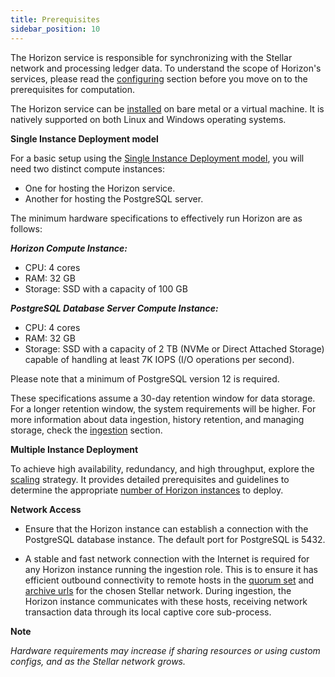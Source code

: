 ```yaml
---
title: Prerequisites
sidebar_position: 10
---
```


The Horizon service is responsible for synchronizing with the Stellar network and processing ledger data. To understand the scope of Horizon's services, please read the [configuring](./configuring.mdx) section before you move on to the prerequisites for computation.

The Horizon service can be [installed](./installing.mdx) on bare metal or a virtual machine. It is natively supported on both Linux and Windows operating systems.

**Single Instance Deployment model**

For a basic setup using the [Single Instance Deployment model](./configuring.mdx#single-instance-deployment), you will need two distinct compute instances:

- One for hosting the Horizon service.
- Another for hosting the PostgreSQL server.

The minimum hardware specifications to effectively run Horizon are as follows:

**_Horizon Compute Instance:_**

- CPU: 4 cores
- RAM: 32 GB
- Storage: SSD with a capacity of 100 GB

**_PostgreSQL Database Server Compute Instance:_**

- CPU: 4 cores
- RAM: 32 GB
- Storage: SSD with a capacity of 2 TB (NVMe or Direct Attached Storage) capable of handling at least 7K IOPS (I/O operations per second).

Please note that a minimum of PostgreSQL version 12 is required.

These specifications assume a 30-day retention window for data storage. For a longer retention window, the system requirements will be higher. For more information about data ingestion, history retention, and managing storage, check the [ingestion](./ingestion.mdx) section.

**Multiple Instance Deployment**

To achieve high availability, redundancy, and high throughput, explore the [scaling](./scaling.mdx) strategy. It provides detailed prerequisites and guidelines to determine the appropriate [number of Horizon instances](./configuring.mdx#multiple-instance-deployment) to deploy.

**Network Access**

- Ensure that the Horizon instance can establish a connection with the PostgreSQL database instance. The default port for PostgreSQL is 5432.

- A stable and fast network connection with the Internet is required for any Horizon instance running the ingestion role. This is to ensure it has efficient outbound connectivity to remote hosts in the [quorum set](https://developers.stellar.org/docs/run-core-node/configuring#choosing-your-quorum-set) and [archive urls](https://developers.stellar.org/docs/run-core-node/configuring#history) for the chosen Stellar network. During ingestion, the Horizon instance communicates with these hosts, receiving network transaction data through its local captive core sub-process.

**Note**

_Hardware requirements may increase if sharing resources or using custom configs, and as the Stellar network grows._
